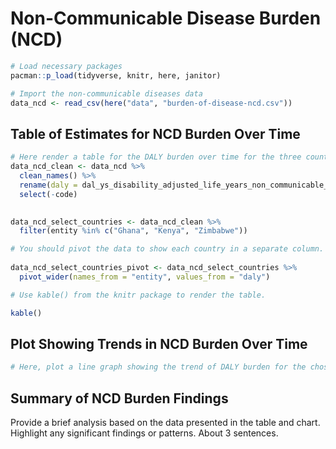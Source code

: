 # Non-Communicable Disease Burden (NCD)

```r
# Load necessary packages
pacman::p_load(tidyverse, knitr, here, janitor)

# Import the non-communicable diseases data
data_ncd <- read_csv(here("data", "burden-of-disease-ncd.csv"))
```

## Table of Estimates for NCD Burden Over Time

```r
# Here render a table for the DALY burden over time for the three countries
data_ncd_clean <- data_ncd %>%
  clean_names() %>%
  rename(daly = dal_ys_disability_adjusted_life_years_non_communicable_diseases_sex_both_age_age_standardized_rate)%>%
  select(-code)
  

data_ncd_select_countries <- data_ncd_clean %>%
  filter(entity %in% c("Ghana", "Kenya", "Zimbabwe"))

# You should pivot the data to show each country in a separate column.
 
data_ncd_select_countries_pivot <- data_ncd_select_countries %>%
  pivot_wider(names_from = "entity", values_from = "daly")

# Use kable() from the knitr package to render the table.

kable()
```

## Plot Showing Trends in NCD Burden Over Time 

```r
# Here, plot a line graph showing the trend of DALY burden for the chosen countries over time. You can use ggplot2 to create this plot. Each country's line should be a different color.
```

## Summary of NCD Burden Findings

Provide a brief analysis based on the data presented in the table and chart. Highlight any significant findings or patterns. About 3 sentences.



